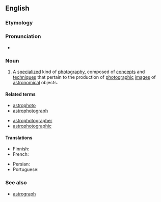 ==English==
{{wikipedia}}

===Etymology===
{{prefix|en|astro|photography}}

===Pronunciation===
* {{rhymes|en|ɒɡɹəfi}}

===Noun===
{{en-noun|-}}

# {{lb|en|astronomy|photography}} A [[specialize]]d kind of [[photography]], composed of [[concept]]s and [[technique]]s that pertain to the production of [[photographic]] [[images]] of [[astronomical]] objects.

====Related terms====
{{rel-top|Terms related to ''astrophotography''}}
* [[astrophoto]]
* [[astrophotograph]]
{{rel-mid}}
* [[astrophotographer]]
* [[astrophotographic]]
{{rel-bottom}}

====Translations====
{{trans-top|celestial objects photography}}
* Finnish: {{t|fi|tähtivalokuvaus}}
* French: {{t+|fr|astrophotographie}}
{{trans-mid}}
* Persian: {{t+|fa|عکاسی نجومی|tr=akkâsi-ye nojumi}}
* Portuguese: {{t|pt|astrofotografia|f}}
{{trans-bottom}}

===See also===
* [[astrograph]]